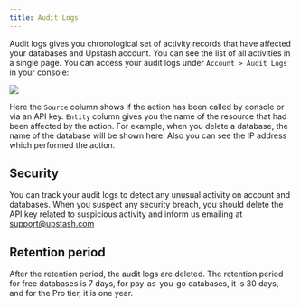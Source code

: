 ```yaml
---
title: Audit Logs
---
```


Audit logs gives you chronological set of activity records that have affected
your databases and Upstash account. You can see the list of all activities in a
single page. You can access your audit logs under `Account > Audit Logs` in your
console:

<Frame>
  <img src="/img/auditlogs/audit.png" />
</Frame>

Here the `Source` column shows if the action has been called by console or via
an API key. `Entity` column gives you the name of the resource that had been
affected by the action. For example, when you delete a database, the name of the
database will be shown here. Also you can see the IP address which performed the
action.

## Security

You can track your audit logs to detect any unusual activity on account and
databases. When you suspect any security breach, you should delete the API key
related to suspicious activity and inform us emailing at
[support@upstash.com](mailto:support@upstash.com)

## Retention period

After the retention period, the audit logs are deleted. The retention period for free databases is 7 days, for pay-as-you-go databases, it is 30 days, and for the Pro tier, it is one year.
